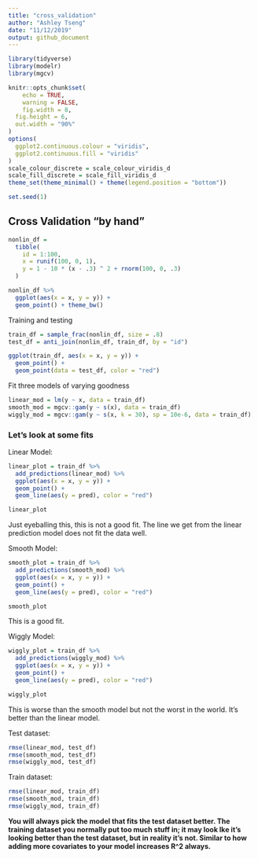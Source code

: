 ```yaml
---
title: "cross_validation"
author: "Ashley Tseng"
date: "11/12/2019"
output: github_document
---
```


```r
library(tidyverse)
library(modelr)
library(mgcv)

knitr::opts_chunk$set(
	echo = TRUE,
	warning = FALSE,
	fig.width = 8, 
  fig.height = 6,
  out.width = "90%"
)
options(
  ggplot2.continuous.colour = "viridis",
  ggplot2.continuous.fill = "viridis"
)
scale_colour_discrete = scale_colour_viridis_d
scale_fill_discrete = scale_fill_viridis_d
theme_set(theme_minimal() + theme(legend.position = "bottom"))

set.seed(1)
```

## Cross Validation “by hand”
```r
nonlin_df = 
  tibble(
    id = 1:100,
    x = runif(100, 0, 1),
    y = 1 - 10 * (x - .3) ^ 2 + rnorm(100, 0, .3)
  )

nonlin_df %>% 
  ggplot(aes(x = x, y = y)) + 
  geom_point() + theme_bw()
```

Training and testing
```r
train_df = sample_frac(nonlin_df, size = .8)
test_df = anti_join(nonlin_df, train_df, by = "id")

ggplot(train_df, aes(x = x, y = y)) + 
  geom_point() + 
  geom_point(data = test_df, color = "red")
```

Fit three models of varying goodness
```r
linear_mod = lm(y ~ x, data = train_df)
smooth_mod = mgcv::gam(y ~ s(x), data = train_df)
wiggly_mod = mgcv::gam(y ~ s(x, k = 30), sp = 10e-6, data = train_df)
```


### Let's look at some fits

Linear Model:
```r
linear_plot = train_df %>% 
  add_predictions(linear_mod) %>% 
  ggplot(aes(x = x, y = y)) + 
  geom_point() + 
  geom_line(aes(y = pred), color = "red")

linear_plot
```
Just eyeballing this, this is not a good fit. The line we get from the linear prediction model does not fit the data well.

Smooth Model:
```r
smooth_plot = train_df %>% 
  add_predictions(smooth_mod) %>% 
  ggplot(aes(x = x, y = y)) + 
  geom_point() + 
  geom_line(aes(y = pred), color = "red")

smooth_plot
```
This is a good fit.

Wiggly Model:
```r
wiggly_plot = train_df %>% 
  add_predictions(wiggly_mod) %>% 
  ggplot(aes(x = x, y = y)) + 
  geom_point() + 
  geom_line(aes(y = pred), color = "red")

wiggly_plot
```
This is worse than the smooth model but not the worst in the world. It's better than the linear model.

Test dataset:
```r
rmse(linear_mod, test_df)
rmse(smooth_mod, test_df)
rmse(wiggly_mod, test_df)
```

Train dataset:
```r
rmse(linear_mod, train_df)
rmse(smooth_mod, train_df)
rmse(wiggly_mod, train_df)
```

**You will always pick the model that fits the test dataset better. The training dataset you normally put too much stuff in; it may look lke it's looking better than the test dataset, but in reality it's not. Similar to how adding more covariates to your model increases R^2 always.**


